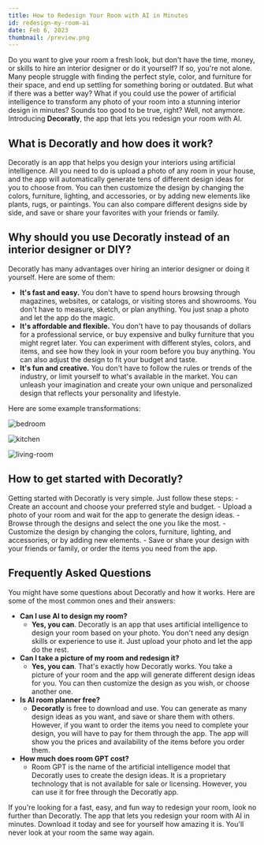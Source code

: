 ```yaml
---
title: How to Redesign Your Room with AI in Minutes
id: redesign-my-room-ai
date: Feb 6, 2023
thumbnail: /preview.png
---
```


Do you want to give your room a fresh look, but don't have the time, money, or skills to hire an interior designer or do it yourself? If so, you're not alone. Many people struggle with finding the perfect style, color, and furniture for their space, and end up settling for something boring or outdated. But what if there was a better way? What if you could use the power of artificial intelligence to transform any photo of your room into a stunning interior design in minutes? Sounds too good to be true, right? Well, not anymore. Introducing **Decoratly**, the app that lets you redesign your room with AI.

## What is Decoratly and how does it work?

Decoratly is an app that helps you design your interiors using artificial intelligence. All you need to do is upload a photo of any room in your house, and the app will automatically generate tens of different design ideas for you to choose from. You can then customize the design by changing the colors, furniture, lighting, and accessories, or by adding new elements like plants, rugs, or paintings. You can also compare different designs side by side, and save or share your favorites with your friends or family.

## Why should you use Decoratly instead of an interior designer or DIY?

Decoratly has many advantages over hiring an interior designer or doing it yourself. Here are some of them:

- **It's fast and easy.** You don't have to spend hours browsing through magazines, websites, or catalogs, or visiting stores and showrooms. You don't have to measure, sketch, or plan anything. You just snap a photo and let the app do the magic.
- **It's affordable and flexible.** You don't have to pay thousands of dollars for a professional service, or buy expensive and bulky furniture that you might regret later. You can experiment with different styles, colors, and items, and see how they look in your room before you buy anything. You can also adjust the design to fit your budget and taste.
- **It's fun and creative.** You don't have to follow the rules or trends of the industry, or limit yourself to what's available in the market. You can unleash your imagination and create your own unique and personalized design that reflects your personality and lifestyle.

Here are some example transformations:

![bedroom](/examples/bedroom.jpg)

![kitchen](/examples/kitchen.jpg)

![living-room](/examples/living-room.jpg)

## How to get started with Decoratly?

Getting started with Decoratly is very simple. Just follow these steps: - Create an account and choose your preferred style and budget. - Upload a photo of your room and wait for the app to generate the design ideas. - Browse through the designs and select the one you like the most. - Customize the design by changing the colors, furniture, lighting, and accessories, or by adding new elements. - Save or share your design with your friends or family, or order the items you need from the app.

## Frequently Asked Questions

You might have some questions about Decoratly and how it works. Here are some of the most common ones and their answers:

- **Can I use AI to design my room?**
  - **Yes, you can**. Decoratly is an app that uses artificial intelligence to design your room based on your photo. You don't need any design skills or experience to use it. Just upload your photo and let the app do the rest.
- **Can I take a picture of my room and redesign it?**
  - **Yes, you can**. That's exactly how Decoratly works. You take a picture of your room and the app will generate different design ideas for you. You can then customize the design as you wish, or choose another one.
- **Is AI room planner free?**
  - **Decoratly** is free to download and use. You can generate as many design ideas as you want, and save or share them with others. However, if you want to order the items you need to complete your design, you will have to pay for them through the app. The app will show you the prices and availability of the items before you order them.
- **How much does room GPT cost?**
  - Room GPT is the name of the artificial intelligence model that Decoratly uses to create the design ideas. It is a proprietary technology that is not available for sale or licensing. However, you can use it for free through the Decoratly app.

If you're looking for a fast, easy, and fun way to redesign your room, look no further than Decoratly. The app that lets you redesign your room with AI in minutes. Download it today and see for yourself how amazing it is. You'll never look at your room the same way again.
